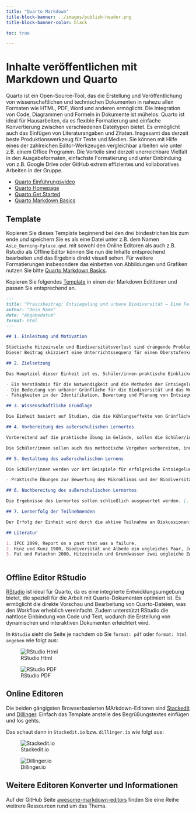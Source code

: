 ```yaml
---
title: "Quarto Markdown"
title-block-banner: ../images/publish-header.png
title-block-banner-color: black

toc: true

---
```


# Inhalte veröffentlichen mit Markdown und Quarto

Quarto ist ein Open-Source-Tool, das die Erstellung und Veröffentlichung von wissenschaftlichen und technischen Dokumenten in nahezu allen Formaten wie HTML, PDF, Word und anderen ermöglicht. Die Integration von Code, Diagrammen und Formeln in Dokumente ist mühelos.  Quarto ist ideal für Hausarbeiten, da es flexible Formatierung und einfache Konvertierung zwischen verschiedenen Dateitypen bietet. Es ermöglicht auch das Einfügen von Literaturangaben und Zitaten. Insgesamt das derzeit beste Produktionswerkzeug für Texte und Medien. Sie können mit Hilfe eines der zahlreichen Editor-Werkzeugen vergleichbar arbeiten wie unter z.B. einem Office Programm. Die Vorteile sind derzeit unerreichbare Vielfalt in den Ausgabeformaten, einfachste Formatierung und unter Einbinduing von z.B. Google Drive oder GitHub extrem effizientes und kollaboratives Arbeiten in der Gruppe. 


- [Quarto Einführungsvideo](https://www.youtube.com/watch?v=FBYcVThIuFc&ab_channel=Dr.BenjaminSchlegel)
- [Quarto Homepage](https://quarto.org/)
- [Quarto Get Started](https://quarto.org/docs/get-started/)
- [Quarto Markdown Basics](https://quarto.org/docs/authoring/markdown-basics.html)



## Template

Kopieren Sie dieses Template beginnend bei den drei bindestrichen bis zum ende und speichern Sie es als eine Datei unter z.B. dem Namen `AsLo_Burning-Fplace.qmd`. mit sowohl den Online Editoren als auch z.B. Rstudio als Offline Editor können Sie nun die Inhalte entsprechend bearbeiten und das Ergebnis direkt visuell sehen. Für weitere Formatierungen insbesondere das einbetten von Abbildungen und Grafiken nutzen Sie bitte [Quarto Markdown Basics](https://quarto.org/docs/authoring/markdown-basics.html).

Kopieren Sie folgendes [Template](../unit03/unit03-01,qmd) in einen der Markdown Edititoren und passen Sie entsprechend an.

```Markdown
---
title: "Praxisbeitrag: Entsiegelung und urbane Biodiversität – Eine Feldstudie für einen Oberstufenkurs in Marburg"
author: "Dein Name"
date: "Abgabedatum"
format: html
---

## 1. Einleitung und Motivation

Städtische Hitzeinseln und Biodiversitätsverlust sind drängende Probleme, die durch zunehmende Flächenversiegelung in urbanen Gebieten verstärkt werden (IPCC 2099). [...]
Dieser Beitrag skizziert eine Unterrichtssequenz für einen Oberstufenkurs, der das Bewusstsein für die Auswirkungen von Entsiegelungsmaßnahmen in Marburg schärfen und praktisches Wissen vermitteln soll.

## 2. Zielsetzung

Das Hauptziel dieser Einheit ist es, Schüler/innen praktische Einblicke in die positiven Effekte von Entsiegelungs- und Begrünungsprojekten auf das urbane Mikroklima und die Biodiversität zu geben. Die Schüler/innen sollen:

- Ein Verständnis für die Notwendigkeit und die Methoden der Entsiegelung entwickeln.
- Die Bedeutung von urbaner Grünfläche für die Biodiversität und das Wohlbefinden der Stadtbevölkerung erkennen.
- Fähigkeiten in der Identifikation, Bewertung und Planung von Entsiegelungsprojekten erwerben.

## 3. Wissenschaftliche Grundlage

Die Einheit basiert auf Studien, die die Kühlungseffekte von Grünflächen, die Erhöhung der Albedo durch helle und durchlässige Oberflächen und die positiven Auswirkungen auf die lokale Flora und Fauna dokumentieren (Hinz und Kunz 1900). Entsiegelung trägt zur Reduzierung der Hitzeinseln bei und fördert die Grundwasserneubildung (Pat und Patachon 2000).

## 4. Vorbereitung des außerschulischen Lernortes

Vorbereitend auf die praktische Übung im Gelände, sollen die Schüler/innen den Einfluss von Entsiegelungsmaßnahmen auf das Mikroklima und die Biodiversität theoretisch erfassen. Zentral ist dabei, dass [...].

Die Schüler/innen sollen auch das methodische Vorgehen vorbereiten, indem [...] (siehe Material M1).

## 5. Gestaltung des außerschulischen Lernens

Die Schüler/innen werden vor Ort Beispiele für erfolgreiche Entsiegelungsprojekte in Marburg untersuchen, wie die Gestaltung um die Elisabethkirche [...]. Aktivitäten umfassen:

- Praktische Übungen zur Bewertung des Mikroklimas und der Biodiversität vor und nach der Entsiegelung. [...]

## 6. Nachbereitung des außerschulischen Lernortes

Die Ergebnisse des Lernortes sollen schließlich ausgewertet werden. [...] Daran anschließend soll der Lernort hinsichtlich seiner Anpassung an den Klimawandel bewertet werden. Dazu [...] (siehe Material M4).

## 7. Lernerfolg der Teilnehmenden

Der Erfolg der Einheit wird durch die aktive Teilnahme an Diskussionen, das Verständnis der thematischen Inhalte und die Fähigkeit, eigene Lösungsansätze für Entsiegelungsmaßnahmen zu entwickeln, gemessen. Es soll ein Wissenszuwachs in [...] erreicht werden.

## Literatur

1. IPCC 2099, Report on a past that was a failure.
2. Hinz und Kunz 1900, Biodiversität und Albedo ein ungleiches Paar, Journal of unpublished findings 1.
3. Pat und Patachon 2000, Hitzeinseln und Grundwasser zwei ungleiche Zwillinge, Journal of Applied Nonsense 2/12.



```
## Offline Editor RStudio

[RStudio](https://posit.co/download/rstudio-desktop/) ist ideal für Quarto, da es eine integrierte Entwicklungsumgebung bietet, die speziell für die Arbeit mit Quarto-Dokumenten optimiert ist. Es ermöglicht die direkte Vorschau und Bearbeitung von Quarto-Dateien, was den Workflow erheblich vereinfacht. Zudem unterstützt RStudio die nahtlose Einbindung von Code und Text, wodurch die Erstellung von dynamischen und interaktiven Dokumenten erleichtert wird.

In `RStudio` sieht die Seite je nachdem ob Sie `format: pdf` oder `format: html angeben` wie folgt aus:

::: {layout-ncol=2}

![RStudio Html](../images/rstudio-aslo-html.png)

![RStudio PDF](../images/rstudio-aslo-pdf.png)


:::

## Online Editoren

Die beiden gängigsten Browserbasierten MArkdown-Editoren sind [StackedIt](https://stackedit.io/)  und [Dillinger](https://dillinger.io/). Einfach das Template anstelle des Begrüßungstextes einfügen und los gehts.   


Das schaut dann in `Stackedit.io` bzw. `dillinger.io` wie folgt aus:

::: {layout-ncol=2}

![Stackedit.io](../images/stackedit-aslo-html.png)


![Dillinger.io](../images/dillinger-aslo-html.png)


:::


## Weitere Editoren Konverter und Informationen

Auf der GitHub Seite [awesome-markdown-editors](https://github.com/mundimark/awesome-markdown-editors) finden Sie eine Reihe weitrere Ressourcen rund um das Thema.

